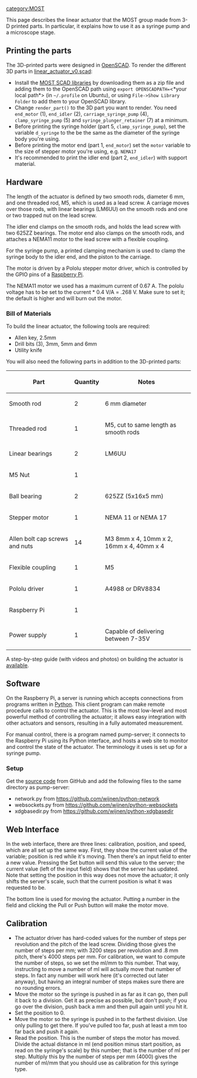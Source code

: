 {{MOST}}
[[category:MOST]]

This page describes the linear actuator that the MOST group made from 3-D printed parts.  In particular, it explains how to use it as a syringe pump and a microscope stage.

==Printing the parts==

The 3D-printed parts were designed in [[OpenSCAD]]. To render the different 3D parts in [https://github.com/mtu-most/linear-actuator linear_actuator_v0.scad]:
* Install the [https://github.com/mtu-most/most-scad-libraries MOST SCAD libraries] by downloading them as a zip file and adding them to the OpenSCAD path using <code>export OPENSCADPATH=</code><*your local path*> (in <code>~/.profile</code> on Ubuntu), or using <code>File->Show Library Folder</code> to add them to your OpenSCAD library.
* Change <code>render_part()</code> to the 3D part you want to render. You need <code>end_motor</code> (1), <code>end_idler</code> (2), <code>carriage_syringe_pump</code> (4), <code>clamp_syringe_pump</code> (5) and <code>syringe_plunger_retainer</code> (7) at a minimum.
* Before printing the syringe holder (part 5, <code>clamp_syringe_pump</code>), set the variable <code>d_syringe</code> to the be the same as the diameter of the syringe body you're using.
* Before printing the motor end (part 1, <code>end_motor</code>) set the <code>motor</code> variable to the size of stepper motor you're using, e.g. <code>NEMA17</code>
* It's recommended to print the idler end (part 2, <code>end_idler</code>) with support material.

==Hardware==
The length of the actuator is defined by two smooth rods, diameter 6 mm, and one threaded rod, M5, which is used as a lead screw.  A carriage moves over those rods, with linear bearings (LM6UU) on the smooth rods and one or two trapped nut on the lead screw.

The idler end clamps on the smooth rods, and holds the lead screw with two 625ZZ bearings.  The motor end also clamps on the smooth rods, and attaches a NEMA11 motor to the lead screw with a flexible coupling.

For the syringe pump, a printed clamping mechanism is used to clamp the syringe body to the idler end, and the piston to the carriage.

The motor is driven by a Pololu stepper motor driver, which is controlled by the GPIO pins of a [[Raspberry Pi]].

The NEMA11 motor we used has a maximum current of 0.67 A.  The pololu voltage has to be set to the current * 0.4 V/A = .268 V.  Make sure to set it; the default is higher and will burn out the motor.

===Bill of Materials===

To build the linear actuator, the following tools are required:
* Allen key, 2.5mm
* Drill bits (3), 3mm, 5mm and 6mm
* Utility knife

You will also need the following parts in addition to the 3D-printed parts:

{| class="wikitable"
|-
! Part
! Quantity
! Notes
|-
| Smooth rod
| 2
| 6 mm diameter
|-
| Threaded rod
| 1
| M5, cut to same length as smooth rods
|-
| Linear bearings
| 2
| LM6UU
|-
| M5 Nut
| 1
| 
|-
| Ball bearing
| 2
| 625ZZ (5x16x5 mm)
|-
| Stepper motor
| 1
| NEMA 11 or NEMA 17
|-
| Allen bolt cap screws and nuts
| 14
| M3 8mm x 4, 10mm x 2, 16mm x 4, 40mm x 4
|-
| Flexible coupling
| 1
| M5
|-
| Pololu driver
| 1
| A4988 or DRV8834
|-
| Raspberry Pi
| 1
|
|-
| Power supply
| 1
| Capable of delivering between 7-35V
|}

A step-by-step guide (with videos and photos) on building the actuator is [http://openpump.dozuki.com/Guide/Building+the+syringe+pump/2 available].

==Software==
On the Raspberry Pi, a server is running which accepts connections from programs written in [[Python]].  This client program can make remote procedure calls to control the actuator.  This is the most low-level and most powerful method of controlling the actuator; it allows easy integration with other actuators and sensors, resulting in a fully automated measurement.

For manual control, there is a program named pump-server; it connects to the Raspberry Pi using its Python interface, and hosts a web site to monitor and control the state of the actuator.  The terminology it uses is set up for a syringe pump.

===Setup===
Get the [https://github.com/mtu-most/linear-actuator source code] from GitHub and add the following files to the same directory as pump-server:
* network.py from https://github.com/wijnen/python-network     
* websockets.py from https://github.com/wijnen/python-websockets     
* xdgbasedir.py from https://github.com/wijnen/python-xdgbasedir

==Web Interface==
In the web interface, there are three lines: calibration, position, and speed, which are all set up the same way.  First, they show the current value of the variable; position is red while it's moving.  Then there's an input field to enter a new value.  Pressing the Set button will send this value to the server; the current value (left of the input field) shows that the server has updated.  Note that setting the position in this way does not move the actuator; it only shifts the server's scale, such that the current position is what it was requested to be.

The bottom line is used for moving the actuator.  Putting a number in the field and clicking the Pull or Push button will make the motor move.

==Calibration==
* The actuator driver has hard-coded values for the number of steps per revolution and the pitch of the lead screw.  Dividing those gives the number of steps per mm; with 3200 steps per revolution and .8 mm pitch, there's 4000 steps per mm.  For calibration, we want to compute the number of steps, so we set the ml/mm to this number.  That way, instructing to move a number of ml will actually move that number of steps.  In fact any number will work here (it's corrected out later anyway), but having an integral number of steps makes sure there are no rounding errors.
* Move the motor so the syringe is pushed in as far as it can go, then pull it back to a division.  Get it as precise as possible, but don't push; if you go over the division, push back a mm and then pull again until you hit it.
* Set the position to 0.
* Move the motor so the syringe is pushed in to the farthest division.  Use only pulling to get there.  If you've pulled too far, push at least a mm too far back and push it again.
* Read the position.  This is the number of steps the motor has moved.  Divide the actual distance in ml (end position minus start position, as read on the syringe's scale) by this number; that is the number of ml per step.  Multiply this by the number of steps per mm (4000) gives the number of ml/mm that you should use as calibration for this syringe type.